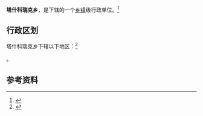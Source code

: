 {{中国乡级行政区|65/40/02/202/000}}

'''塔什科瑞克乡'''，是{{PRC admin/fullname|65/40/02/202/000|3}}下辖的一个[[乡镇|乡镇]]级行政单位。<ref>{{PRC admin/ref sgc|{{PRC admin/parent|65/40/02/202/000}}}}</ref>

== 行政区划 ==

塔什科瑞克乡下辖以下地区：<ref>{{PRC admin/ref sgc|65/40/02/202/000}}</ref>

{{PRC admin/children|65/40/02/202/000}}。

== 参考资料 ==

{{reflist}}

{{行政区划小作品}}
{{PRC admin/navcat|65/40/02/202/000}}